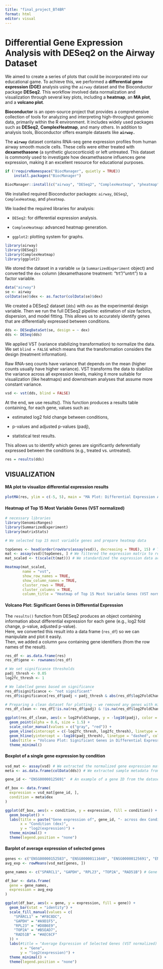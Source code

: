 ```yaml
---
title: "final_project_BT4BR"
format: html
editor: visual
---
```


# Differential Gene Expression Analysis with DESeq2 on the Airway Dataset

We aimed to create a series of plots that could be incorporated into our educational game. To achieve this, we performed a **differential gene expression (DGE)** analysis using the *`airway`* dataset and the Bioconductor package **DESeq2**. This workflow involved data normalization and visualization through several key plots, including a **heatmap**, an **MA plot**, and a **volcano plot**.

**Bioconductor** is an open-source project that provides a comprehensive collection of tools for analyzing and interpreting high-throughput genomic data, primarily within the R environment. It includes widely used packages such as **DESeq2**, **ComplexHeatmap**, and many others. In addition to analysis tools, Bioconductor offers example datasets like **`airway.`**

The **`airway`** dataset contains RNA-seq gene expression profiles from human airway smooth muscle cells. These cells were either treated with **dexamethasone** (a synthetic glucocorticoid) or left untreated. This dataset is commonly used to investigate how dexamethasone influences gene expression, making it an excellent resource for educational purposes.

```r
if (!requireNamespace("BiocManager", quietly = TRUE))
    install.packages("BiocManager")

BiocManager::install(c("airway", "DESeq2", "ComplexHeatmap", "pheatmap"))
```

We installed required Bioconductor packages: `airway`, `DESeq2`, `ComplexHeatmap`, and `pheatmap`.

We loaded the required libraries for analysis:

-   `DESeq2`: for differential expression analysis.

-   `ComplexHeatmap`: advanced heatmap generation.

-   `ggplot2`: plotting system for graphs.

```r
library(airway)
library(DESeq2)
library(ComplexHeatmap)
library(ggplot2)
```

We stored the dataset in a variable `se` (a `SummarizedExperiment` object) and converted the `dex` column (dexamethasone treatment: "trt"/"untrt") to a factor variable.

```r
data("airway")
se <- airway
colData(se)$dex <- as.factor(colData(se)$dex)

```

We created a DESeq2 dataset (`dds`) with `dex` as the experimental design variable. Then we run the full DESeq2 pipeline: estimation of size factors, dispersion, and model fitting. This allows us to accurately identify genes that are differentially expressed between conditions.

```r
dds <- DESeqDataSet(se, design = ~ dex)
dds <- DESeq(dds)
```

We applied VST (variance stabilizing transformation) to normalize the data. We set `blind = FALSE` which means that the transformation considers the design (treatment information).

Raw RNA-seq counts have variance that depends on the mean (higher counts usually have higher variance). VST transforms the data to stabilize the variance across all expression levels, making it more suitable for visualization (like heatmaps) and downstream analyses that assume more constant variance.

```r
vsd <- vst(dds, blind = FALSE)
```

At the end, we use results(). This function produces a results table containing, for each gene, values such as:

-   estimated log2 fold change between conditions,

-   p-values and adjusted p-values (padj),

-   statistical test results.

This allows us to identify which genes are significantly deferentially expressed between the conditions (e.g., treated vs. untreated).

```r
res = results(dds)
```

## VISUALIZATION 

#### MA plot to visualize differential expression results

```r
plotMA(res, ylim = c(-5, 5), main = "MA Plot: Differential Expression Analysis Results from Airway Dataset")
```

#### Heatmap of Top 15 Most Variable Genes (VST normalized) 

```r

# necessary libraries
library(GenomicRanges)
library(SummarizedExperiment)
library(matrixStats)

# We selected top 15 most variable genes and prepare heatmap data

topGenes <- head(order(rowVars(assay(vsd)), decreasing = TRUE), 15) # The assay() function extracts the gene expression matrix from the vsd object (which contains RNA-seq data that has been normalized using the Variance Stabilizing Transformation, VST).
mat <- assay(vsd)[topGenes, ] # We filtered the expression matrix to retain only the top 15 most variable genes.
mat_scaled <- t(scale(t(mat))) # We standardized the expression data across genes (rows), so that each gene has a mean of 0 and a standard deviation of 1.

Heatmap(mat_scaled,
        name = "vst",
        show_row_names = TRUE,
        show_column_names = TRUE,
        cluster_rows = TRUE,
        cluster_columns = TRUE,
        column_title = "Heatmap of Top 15 Most Variable Genes (VST normalized) in Airway Dataset")
```

#### Volcano Plot: Significant Genes in Differential Expression

The `results()` function from DESeq2 produces an object containing information about differential expression for each gene (e.g., log2 fold change, p-value, adjusted p-value).\
Here, we converted this result into a data frame (`res_df`) so we can manipulate and plot it easily.\
Then, we added a column `gene` containing gene identifiers (from the row names of the result).

```r

res_df <- as.data.frame(res)
res_df$gene <- rownames(res_df)

# We set significance thresholds
padj_thresh <- 0.05
log2fc_thresh <- 1

# We labelled genes based on significance
res_df$significance <- "not significant"
res_df$significance[res_df$padj < padj_thresh & abs(res_df$log2FoldChange) > log2fc_thresh] <- "significant"

# Preparing a clean dataset for plotting – we removed any genes with missing (NA) values in either the adjusted p-value or the log2 fold change. Running the code without this step resulted in errors.
res_df_clean <- res_df[!is.na(res_df$padj) & !is.na(res_df$log2FoldChange), ]

ggplot(res_df_clean, aes(x = log2FoldChange, y = -log10(padj), color = significance)) +
  geom_point(alpha = 0.6, size = 1.5) +
  scale_color_manual(values = c("gray", "red")) +
  geom_vline(xintercept = c(-log2fc_thresh, log2fc_thresh), linetype = "dashed", color = "black") +
  geom_hline(yintercept = -log10(padj_thresh), linetype = "dashed", color = "black") +
  labs(title = "Volcano Plot: Significant Genes in Differential Expression in Airway Dataset", x = "log2(FoldChange)", y = "-log10(adjusted p-value)") +
  theme_minimal()
```

#### Boxplot of a single gene expression by condition

```r
vsd_mat <- assay(vsd) # We extracted the normalized gene expression matrix from the vsd object. Each row = one gene, each column = one sample.
meta <- as.data.frame(colData(dds)) # We extracted sample metadata from the DESeq2 dataset (dds) and converts it into a regular data frame.

gene_id <- "ENSG00000125691"  # An example of a gene ID from the dataset

df_box <- data.frame(
  expression = vsd_mat[gene_id, ],
  condition = meta$dex
)

ggplot(df_box, aes(x = condition, y = expression, fill = condition)) +
  geom_boxplot() +
  labs(title = paste("Gene expression of", gene_id, "- across dex Conditions in Airway Dataset"),
       x = "Condition (dex)",
       y = "log2(expression)") +
  theme_minimal() +
  theme(legend.position = "none")
```

#### Barplot of average expression of selected genes

```r


genes <- c("ENSG00000152583", "ENSG00000111640", "ENSG00000125691", "ENSG00000131747", "ENSG00000182185")
avg_exp <- rowMeans(vsd_mat[genes, ])

gene_names <- c("SPARCL1", "GAPDH", "RPL23", "TOP2A", "RAD51B") # Gene names were verified to correspond to the selected Ensembl IDs

df_bar <- data.frame(
  gene = gene_names,
  expression = avg_exp
)

ggplot(df_bar, aes(x = gene, y = expression, fill = gene)) +
  geom_bar(stat = "identity") +
  scale_fill_manual(values = c(
    "SPARCL1" = "#F8C8DC",   
    "GAPDH" = "#A9D1F5",   
    "RPL23" = "#D8B6E9", 
    "TOP2A" = "#B5EAD7",
    "RAD51B" = "#AEC6CF"      
  )) +
  labs(#title = "Average Expression of Selected Genes (VST normalized) in Airway Dataset",
       x = "Gene",
       y = "log2(expression)") +
  theme_minimal() +
  theme(legend.position = "none")

```
